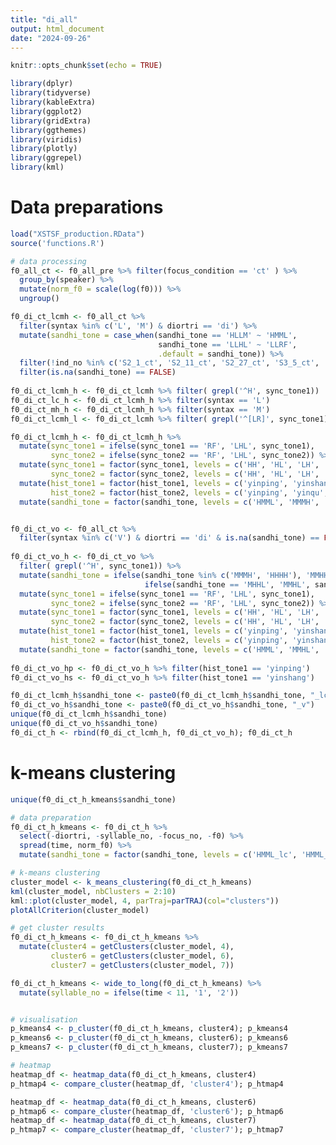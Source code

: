 ```yaml
---
title: "di_all"
output: html_document
date: "2024-09-26"
---
```


```r
knitr::opts_chunk$set(echo = TRUE)

library(dplyr)
library(tidyverse)
library(kableExtra) 
library(ggplot2)
library(gridExtra) 
library(ggthemes)
library(viridis)
library(plotly)
library(ggrepel)
library(kml)
```

# Data preparations  
```r
load("XSTSF_production.RData")
source('functions.R')
```


```r
# data processing
f0_all_ct <- f0_all_pre %>% filter(focus_condition == 'ct' ) %>% 
  group_by(speaker) %>% 
  mutate(norm_f0 = scale(log(f0))) %>% 
  ungroup()

f0_di_ct_lcmh <- f0_all_ct %>% 
  filter(syntax %in% c('L', 'M') & diortri == 'di') %>% 
  mutate(sandhi_tone = case_when(sandhi_tone == 'HLLM' ~ 'HMML',
                                 sandhi_tone == 'LLHL' ~ 'LLRF', 
                                 .default = sandhi_tone)) %>% 
  filter(!ind_no %in% c('S2_1_ct', 'S2_11_ct', 'S2_27_ct', 'S3_5_ct', 'S3_19_ct', 'S5_27_ct')) %>% 
  filter(is.na(sandhi_tone) == FALSE) 
  
f0_di_ct_lcmh_h <- f0_di_ct_lcmh %>% filter( grepl('^H', sync_tone1))
f0_di_ct_lc_h <- f0_di_ct_lcmh_h %>% filter(syntax == 'L')
f0_di_ct_mh_h <- f0_di_ct_lcmh_h %>% filter(syntax == 'M')
f0_di_ct_lcmh_l <- f0_di_ct_lcmh %>% filter( grepl('^[LR]', sync_tone1)) 

f0_di_ct_lcmh_h <- f0_di_ct_lcmh_h %>% 
  mutate(sync_tone1 = ifelse(sync_tone1 == 'RF', 'LHL', sync_tone1),
         sync_tone2 = ifelse(sync_tone2 == 'RF', 'LHL', sync_tone2)) %>% 
  mutate(sync_tone1 = factor(sync_tone1, levels = c('HH', 'HL', 'LH', 'LHL')),
         sync_tone2 = factor(sync_tone2, levels = c('HH', 'HL', 'LH', 'LHL'))) %>% 
  mutate(hist_tone1 = factor(hist_tone1, levels = c('yinping', 'yinshang')),
         hist_tone2 = factor(hist_tone2, levels = c('yinping', 'yinqu', 'yangping', 'yangqu'))) %>%
  mutate(sandhi_tone = factor(sandhi_tone, levels = c('HMML', 'MMMH', 'MHHL', 'HHHH')))


f0_di_ct_vo <- f0_all_ct %>% 
  filter(syntax %in% c('V') & diortri == 'di' & is.na(sandhi_tone) == FALSE & ind_no != 'S5_22_ct') 
  
f0_di_ct_vo_h <- f0_di_ct_vo %>% 
  filter( grepl('^H', sync_tone1)) %>% 
  mutate(sandhi_tone = ifelse(sandhi_tone %in% c('MMMH', 'HHHH'), 'MMHH', 
                              ifelse(sandhi_tone == 'MHHL', 'MMHL', sandhi_tone))) %>% 
  mutate(sync_tone1 = ifelse(sync_tone1 == 'RF', 'LHL', sync_tone1),
         sync_tone2 = ifelse(sync_tone2 == 'RF', 'LHL', sync_tone2)) %>% 
  mutate(sync_tone1 = factor(sync_tone1, levels = c('HH', 'HL', 'LH', 'LHL')),
         sync_tone2 = factor(sync_tone2, levels = c('HH', 'HL', 'LH', 'LHL'))) %>% 
  mutate(hist_tone1 = factor(hist_tone1, levels = c('yinping', 'yinshang')),
         hist_tone2 = factor(hist_tone2, levels = c('yinping', 'yinshang', 'yinqu', 'yangping', 'yangqu'))) %>%
  mutate(sandhi_tone = factor(sandhi_tone, levels = c('HMML', 'MMHL', 'MMHH')))
  
f0_di_ct_vo_hp <- f0_di_ct_vo_h %>% filter(hist_tone1 == 'yinping')
f0_di_ct_vo_hs <- f0_di_ct_vo_h %>% filter(hist_tone1 == 'yinshang')

f0_di_ct_lcmh_h$sandhi_tone <- paste0(f0_di_ct_lcmh_h$sandhi_tone, "_lc")
f0_di_ct_vo_h$sandhi_tone <- paste0(f0_di_ct_vo_h$sandhi_tone, "_v")
unique(f0_di_ct_lcmh_h$sandhi_tone)
unique(f0_di_ct_vo_h$sandhi_tone)
f0_di_ct_h <- rbind(f0_di_ct_lcmh_h, f0_di_ct_vo_h); f0_di_ct_h
```


# k-means clustering

```r
unique(f0_di_ct_h_kmeans$sandhi_tone)
```


```r
# data preparation
f0_di_ct_h_kmeans <- f0_di_ct_h %>% 
  select(-diortri, -syllable_no, -focus_no, -f0) %>% 
  spread(time, norm_f0) %>% 
  mutate(sandhi_tone = factor(sandhi_tone, levels = c('HMML_lc', 'HMML_v', 'MHHL_lc', 'MMHL_v', 'MMMH_lc', 'HHHH_lc', 'MMHH_v')))

# k-means clustering
cluster_model <- k_means_clustering(f0_di_ct_h_kmeans)
kml(cluster_model, nbClusters = 2:10) 
kml::plot(cluster_model, 4, parTraj=parTRAJ(col="clusters"))
plotAllCriterion(cluster_model)

# get cluster results
f0_di_ct_h_kmeans <- f0_di_ct_h_kmeans %>% 
  mutate(cluster4 = getClusters(cluster_model, 4),
         cluster6 = getClusters(cluster_model, 6),
         cluster7 = getClusters(cluster_model, 7))

f0_di_ct_h_kmeans <- wide_to_long(f0_di_ct_h_kmeans) %>% 
  mutate(syllable_no = ifelse(time < 11, '1', '2'))


# visualisation
p_kmeans4 <- p_cluster(f0_di_ct_h_kmeans, cluster4); p_kmeans4
p_kmeans6 <- p_cluster(f0_di_ct_h_kmeans, cluster6); p_kmeans6
p_kmeans7 <- p_cluster(f0_di_ct_h_kmeans, cluster7); p_kmeans7

# heatmap
heatmap_df <- heatmap_data(f0_di_ct_h_kmeans, cluster4) 
p_htmap4 <- compare_cluster(heatmap_df, 'cluster4'); p_htmap4

heatmap_df <- heatmap_data(f0_di_ct_h_kmeans, cluster6) 
p_htmap6 <- compare_cluster(heatmap_df, 'cluster6'); p_htmap6
heatmap_df <- heatmap_data(f0_di_ct_h_kmeans, cluster7) 
p_htmap7 <- compare_cluster(heatmap_df, 'cluster7'); p_htmap7
```

